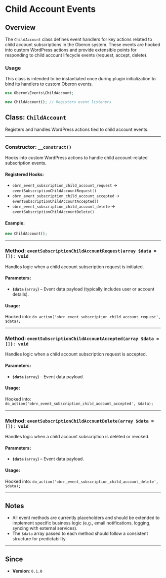 # Child Account Events

## Overview

The `ChildAccount` class defines event handlers for key actions related to child account subscriptions in the Oberon system. These events are hooked into custom WordPress actions and provide extensible points for responding to child account lifecycle events (request, accept, delete).

### Usage

This class is intended to be instantiated once during plugin initialization to bind its handlers to custom Oberon events.

```php
use Oberon\Events\ChildAccount;

new ChildAccount(); // Registers event listeners
```

## Class: `ChildAccount`

Registers and handles WordPress actions tied to child account events.

---

### Constructor: `__construct()`

Hooks into custom WordPress actions to handle child account-related subscription events.

#### Registered Hooks:

-   `obrn_event_subscription_child_account_request` → `eventSubscriptionChildAccountRequest()`
-   `obrn_event_subscription_child_account_accepted` → `eventSubscriptionChildAccountAccepted()`
-   `obrn_event_subscription_child_account_delete` → `eventSubscriptionChildAccountDelete()`

#### Example:

```php
new ChildAccount();
```

---

### Method: `eventSubscriptionChildAccountRequest(array $data = []): void`

Handles logic when a child account subscription request is initiated.

#### Parameters:

-   **`$data`** (`array`) – Event data payload (typically includes user or account details).

#### Usage:

Hooked into: `do_action('obrn_event_subscription_child_account_request', $data);`

---

### Method: `eventSubscriptionChildAccountAccepted(array $data = []): void`

Handles logic when a child account subscription request is accepted.

#### Parameters:

-   **`$data`** (`array`) – Event data payload.

#### Usage:

Hooked into: `do_action('obrn_event_subscription_child_account_accepted', $data);`

---

### Method: `eventSubscriptionChildAccountDelete(array $data = []): void`

Handles logic when a child account subscription is deleted or revoked.

#### Parameters:

-   **`$data`** (`array`) – Event data payload.

#### Usage:

Hooked into: `do_action('obrn_event_subscription_child_account_delete', $data);`

---

## Notes

-   All event methods are currently placeholders and should be extended to implement specific business logic (e.g., email notifications, logging, syncing with external services).
-   The `$data` array passed to each method should follow a consistent structure for predictability.

---

## Since

-   **Version**: `0.1.0`
